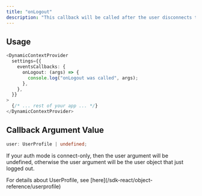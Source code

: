 ```yaml
---
title: "onLogout"
description: "This callback will be called after the user disconnects their wallet and logs out."
---
```


## Usage

```typescript TypeScript
<DynamicContextProvider
  settings={{
    eventsCallbacks: {
      onLogout: (args) => {
        console.log("onLogout was called", args);
      },
    },
  }}
>
  {/* ... rest of your app ... */}
</DynamicContextProvider>
```

## Callback Argument Value

```typescript TypeScript
user: UserProfile | undefined;
```

If your auth mode is connect-only, then the user argument will be undefined, otherwise the user argument will be the user object that just logged out.

<Note>
  For details about UserProfile, see
  [here](/sdk-react/object-reference/userprofile)
</Note>
